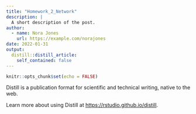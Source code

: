 ```yaml
---
title: "Homework_2_Network"
description: |
  A short description of the post.
author:
  - name: Nora Jones
    url: https://example.com/norajones
date: 2022-01-31
output:
  distill::distill_article:
    self_contained: false
---
```



```r
knitr::opts_chunk$set(echo = FALSE)
```

Distill is a publication format for scientific and technical writing, native to the web.

Learn more about using Distill at <https://rstudio.github.io/distill>.


